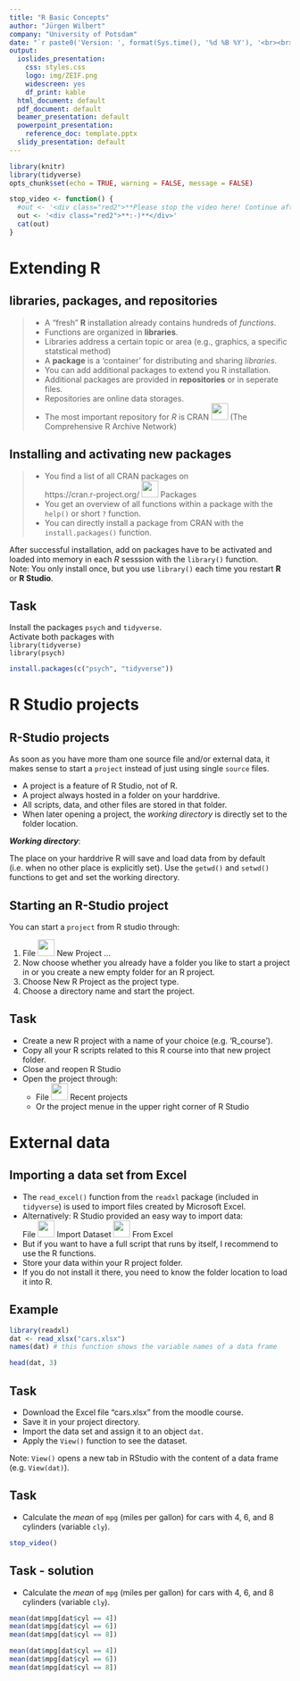 ```yaml
---
title: "R Basic Concepts"
author: "Jürgen Wilbert"
company: "University of Potsdam"
date: "`r paste0('Version: ', format(Sys.time(), '%d %B %Y'), '<br><br>- arrow keys: move through slides <br>- f: toggle full-screen')`"
output:
  ioslides_presentation: 
    css: styles.css
    logo: img/ZEIF.png
    widescreen: yes
    df_print: kable
  html_document: default
  pdf_document: default
  beamer_presentation: default
  powerpoint_presentation:
    reference_doc: template.pptx
  slidy_presentation: default
---
```


```r
library(knitr)
library(tidyverse)
opts_chunk$set(echo = TRUE, warning = FALSE, message = FALSE)

stop_video <- function() {
  #out <- '<div class="red2">**Please stop the video here! Continue after completing the task!**</div>'
  out <- '<div class="red2">**:-)**</div>'
  cat(out)
}


```

# Extending R

## libraries, packages, and repositories

>- A "fresh" **R** installation already contains hundreds of *functions*.  
>- Functions are organized in **libraries**.
>- Libraries address a certain topic or area (e.g., graphics, a specific statstical method)
>- A **package** is a 'container' for distributing and sharing *libraries*.
>- You can add additional packages to extend you R installation.
>- Additional packages are provided in **repositories** or in seperate files. 
>- Repositories are online data storages.
>- The most important repository for *R* is CRAN <img src="img/R_logo.png" width="30" /> (The Comprehensive R Archive Network)

## Installing and activating new packages {.build}

>- You find a list of all CRAN packages on  
https://cran.r-project.org/ <img src="img/right_arrow.jpg" width="30" /> Packages
>- You get an overview of all functions within a package with the `help()` or short `?` function.
>- You can directly install a package from CRAN with the `install.packages()` function.

After successful installation, add on packages have to be activated and loaded into memory in each *R* sesssion with the `library()` function.  
Note: You only install once, but you use `library()` each time you restart **R** or **R Studio**.

## Task

Install the packages `psych` and `tidyverse`.  
Activate both packages with  
`library(tidyverse)`  
`library(psych)`  

```r
install.packages(c("psych", "tidyverse"))
```

# R Studio projects

## R-Studio projects {.build}

As soon as you have more tham one source file and/or external data, it makes sense to start a `project` instead of just using single `source` files.

- A project is a feature of R Studio, not of R. 
- A project always hosted in a folder on your harddrive.
- All scripts, data, and other files are stored in that folder.
- When later opening a project, the *working directory* is directly set to the folder location.

<div class="blue2">***Working directory***:</div> The place on your harddrive R will save and load data from by default (i.e. when no other place is explicitly set). Use the `getwd()` and `setwd()` functions to get and set the working directory.

## Starting an R-Studio project {.build}

You can start a `project` from R studio through:

1. File <img src="img/right_arrow.jpg" width="30" /> New Project ...
2. Now choose whether you already have a folder you like to start a project in or you create a new empty folder for an R project.
3. Choose New R Project as the project type.
4. Choose a directory name and start the project.

## Task {.build}

- Create a new R project with a name of your choice (e.g. 'R_course'). 
- Copy all your R scripts related to this R course into that new project folder.
- Close and reopen R Studio
- Open the project through:
  - File <img src="img/right_arrow.jpg" width="30" /> Recent projects
  - Or the project menue in the upper right corner of R Studio

# External data

## Importing a data set from Excel

- The `read_excel()` function from the `readxl` package (included in `tidyverse`) is used to import files created by Microsoft Excel.
- Alternatively: R Studio provided an easy way to import data:  
File <img src="img/right_arrow.jpg" width="30" /> Import Dataset <img src="img/right_arrow.jpg" width="30" /> From Excel
- But if you want to have a full script that runs by itself, I recommend to use the R functions.
- Store your data within your R project folder.
- If you do not install it there, you need to know the folder location to load it into R.

## Example

```r
library(readxl)
dat <- read_xlsx("cars.xlsx")
names(dat) # this function shows the variable names of a data frame 
```

```r
head(dat, 3)
```

## Task

- Download the Excel file "cars.xlsx" from the moodle course.  
- Save it in your project directory.  
- Import the data set and assign it to an object `dat`.  
- Apply the `View()` function to see the dataset.

Note: `View()` opens a new tab in RStudio with the content of a data frame (e.g. `View(dat)`).

## Task {.build}

- Calculate the *mean* of `mpg` (miles per gallon) for cars with 4, 6, and 8 cylinders (variable `cly`).

```r
stop_video()
```

## Task - solution

- Calculate the *mean* of `mpg` (miles per gallon) for cars with 4, 6, and 8 cylinders (variable `cly`).

```r
mean(dat$mpg[dat$cyl == 4])
mean(dat$mpg[dat$cyl == 6])
mean(dat$mpg[dat$cyl == 8])
```

```r
mean(dat$mpg[dat$cyl == 4])
mean(dat$mpg[dat$cyl == 6])
mean(dat$mpg[dat$cyl == 8])
```
